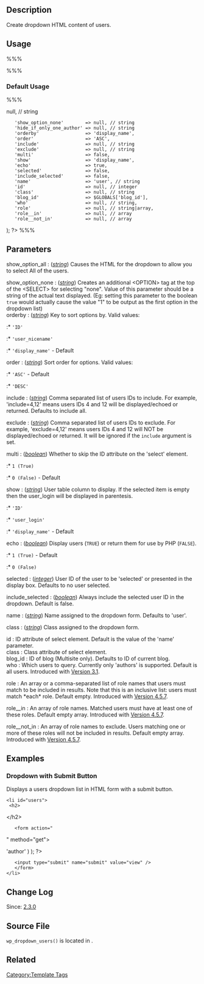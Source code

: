 {{Languages|
{{en|Template Tags/wp_dropdown_users}}
{{ja|テンプレートタグ/wp_dropdown_users}}
{{tr|Tema_Etiketleri/wp_dropdown_users}}
}}

== Description ==

Create dropdown HTML content of users.

== Usage ==

%%% <?php wp_dropdown_users( $args ); ?> %%%

=== Default Usage ===

%%% <?php $args = array(
	'show_option_all'         => null, // string
	'show_option_none'        => null, // string
	'hide_if_only_one_author' => null, // string
	'orderby'                 => 'display_name',
	'order'                   => 'ASC',
	'include'                 => null, // string
	'exclude'                 => null, // string
	'multi'                   => false,
	'show'                    => 'display_name',
	'echo'                    => true,
	'selected'                => false,
	'include_selected'        => false,
	'name'                    => 'user', // string
	'id'                      => null, // integer
	'class'                   => null, // string 
	'blog_id'                 => $GLOBALS['blog_id'],
	'who'                     => null, // string,
	'role'                    => null, // string|array,
	'role__in'                => null, // array	
	'role__not_in'            => null, // array		
); ?> %%%

== Parameters ==

; show_option_all : ([[How to Pass Tag Parameters#String|''string'']]) Causes the HTML for the dropdown to allow you to select All of the users.

; show_option_none : ([[How to Pass Tag Parameters#String|''string'']]) Creates an additional &lt;OPTION&gt; tag at the top of the &lt;SELECT&gt; for selecting "none". Value of this parameter should be a string of the actual text displayed. (Eg: setting this parameter to the boolean <tt>true</tt> would actually cause the value "1" to be output as the first option in the dropdown list)
; orderby : ([[How to Pass Tag Parameters#String|''string'']]) Key to sort options by. Valid values:
:* <tt>'ID'</tt>
:* <tt>'user_nicename'</tt>
:* <tt>'display_name'</tt> - Default

; order : ([[How to Pass Tag Parameters#String|''string'']]) Sort order for options. Valid values:
:* <tt>'ASC'</tt> - Default
:* <tt>'DESC'</tt>

; include : ([[How to Pass Tag Parameters#String|''string'']]) Comma separated list of users IDs to include. For example, 'include=4,12' means users IDs 4 and 12 will be displayed/echoed or returned. Defaults to include all.

; exclude : ([[How to Pass Tag Parameters#String|''string'']]) Comma separated list of users IDs to exclude. For example, 'exclude=4,12' means users IDs 4 and 12 will NOT be displayed/echoed or returned. It will be ignored if the <tt>include</tt> argument is set.

; multi : ([[How to Pass Tag Parameters#Boolean|''boolean'']]) Whether to skip the ID attribute on the 'select' element.
:* <tt>1 (True)</tt>
:* <tt>0 (False)</tt> - Default

; show : ([[How to Pass Tag Parameters#String|''string'']]) User table column to display. If the selected item is empty then the user_login will be displayed in parentesis.
:* <tt>'ID'</tt>
:* <tt>'user_login'</tt>
:* <tt>'display_name'</tt> - Default

; echo : ([[How to Pass Tag Parameters#Boolean|''boolean'']]) Display users (<tt>TRUE</tt>) or return them for use by PHP (<tt>FALSE</tt>).
:* <tt>1 (True)</tt> - Default
:* <tt>0 (False)</tt>

; selected : ([[How to Pass Tag Parameters#Integer|''integer'']]) User ID of the user to be 'selected' or presented in the display box. Defaults to no user selected.

; include_selected : ([[How to Pass Tag Parameters#Integer|''boolean'']]) Always include the selected user ID in the dropdown. Default is false.

; name : ([[How to Pass Tag Parameters#String|''string'']]) Name assigned to the dropdown form. Defaults to 'user'.

; class : ([[How to Pass Tag Parameters#String|''string'']]) Class assigned to the dropdown form.

;id : ID attribute of select element.  Default is the value of the 'name' parameter. 
;class : Class attribute of select element.
;blog_id : ID of blog (Multisite only). Defaults to ID of current blog.
;who : Which users to query.  Currently only 'authors' is supported. Default is all users.  Introduced with [[Version 3.1]].

;role : An array or a comma-separated list of role names that users must match to be included in results. Note that this is an inclusive list: users must match *each* role. Default empty. Introduced with [[Version 4.5.7]].

;role__in : An array of role names. Matched users must have at least one of these roles. Default empty array. Introduced with [[Version 4.5.7]].

;role__not_in : An array of role names to exclude. Users matching one or more of these roles will not be included in results. Default empty array. Introduced with [[Version 4.5.7]].

== Examples ==

=== Dropdown with Submit Button ===

Displays a users dropdown list in HTML form with a submit button.

 &lt;li id="users"&gt;
  &lt;h2&gt;<?php _e( 'users:' ); ?>&lt;/h2&gt;
    &lt;form action="<?php bloginfo( 'url' ); ?>" method="get"&gt;
    <?php wp_dropdown_users( array( 'name' => 'author' ) ); ?>
    &lt;input type="submit" name="submit" value="view" /&gt;
    &lt;/form&gt;
 &lt;/li&gt;

== Change Log ==

Since: [[Version 2.3|2.3.0]]

== Source File ==

<tt>wp_dropdown_users()</tt> is located in {{Trac|wp-includes/user.php}}.

== Related ==

{{Lists Tags}}

{{Tag Footer}}

[[Category:Template Tags]]